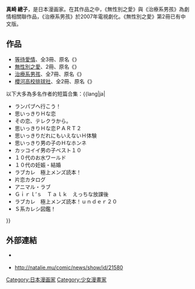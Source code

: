 {{Veil|time=2015-09-12T07:13:09+00:00}}
{{Japanese|japanese=真崎 総子|kana=まさき そうこ|romaji=Masaki Souko}}
{{漫畫}}
'''真崎 總子'''，是日本漫画家。在其作品之中，《無性別之愛》與《治療系男孩》為劇情相關聯作品，《治療系男孩》於2007年電視劇化。《無性別之愛》第2冊已有中文版。

==作品==
* [[等待愛情|等待愛情]]、全3冊、原名《{{lang|ja|神奈川ナンパ系ラブストーリー}}》
* [[無性別之愛|無性別之愛]]、2冊、原名《{{lang|ja|ＢＩＳＥＸＵＡＬ}}》
* [[治療系男孩|治療系男孩]]、全7冊、原名《{{link-ja|BOYSエステ}}》
* [[櫻河高校排球社|櫻河高校排球社]]、全2冊、原名《{{lang|ja|さくら河　Ｖｏｌｌｅｙ‐ｂｏｙｓ}}》
{{HideH|其他作品，疑似未有中文版}}
;以下大多為多名作者的短篇合集：{{lang|ja|
*ランパブへ行こう！
*思いっきりＨな恋
*その恋、テレクラから。
*思いっきりＨな恋ＰＡＲＴ２
*思いっきりだれにもいえないＨ体験
*思いっきり男の子のＨなホンネ
*カッコイイ男の子ベスト１０
*１０代のお水ワールド
*１０代の妊娠・結婚
*ラブカレ　極上メンズ読本！
*片恋カタログ
*アニマル・ラブ
*Ｇｉｒｌ’ｓ　Ｔａｌｋ　えっちな放課後
*ラブカレ　極上メンズ読本！ｕｎｄｅｒ２０
*Ｓ系カレシ図鑑！ 
}}
{{HideF}}

==外部連結==
* {{ja}}[https://web.archive.org/web/20090323153500/http://shop.kodansha.jp/bc2_bc/search_tyosha.jsp?ty=9134&x=C {{lang|ja|BOOK倶楽部 真崎総子作品リスト}}]
* {{ja}}http://natalie.mu/comic/news/show/id/21580 {{Wayback|url=http://natalie.mu/comic/news/show/id/21580 |date=20090927071658 }}

{{DEFAULTSORT:Souko Masaki}}
[[Category:日本漫画家|Category:日本漫画家]]
[[Category:少女漫畫家|Category:少女漫畫家]]

{{Japanese cartoonist-stub}}